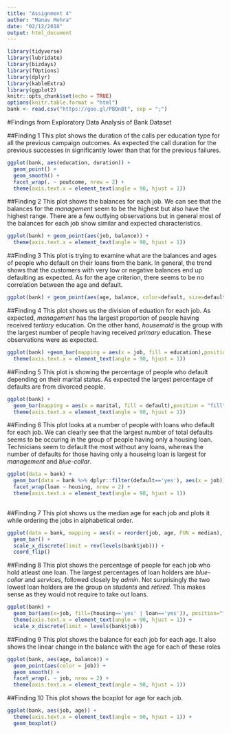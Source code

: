 ```yaml
---
title: "Assignment 4"
author: "Manav Mehra"
date: "02/12/2018"
output: html_document
---
```


```r
library(tidyverse)
library(lubridate)
library(bizdays)
library(fOptions)
library(dplyr)
library(kableExtra)
library(ggplot2)
knitr::opts_chunk$set(echo = TRUE)
options(knitr.table.format = "html") 
bank <- read.csv("https://goo.gl/PBQnBt", sep = ";")
```


#Findings from Exploratory Data Analysis of Bank Dataset

##Finding 1
This plot shows the duration of the calls per education type for all the previous campaign outcomes. As expected the call duration for the previous successes in significantly lower than that for the previous failures. 

```r

ggplot(bank, aes(education, duration)) + 
  geom_point() +
  geom_smooth() +
  facet_wrap(. ~ poutcome, nrow = 2) +
  theme(axis.text.x = element_text(angle = 90, hjust = 1))

```


##Finding 2
This plot shows the balances for each job. We can see that the balances for the _management_ seem to be the highest but also have the highest range. There are a few outlying observations but in general most of the balances for each job show similar and expected characteristics.  

```r

ggplot(bank) + geom_point(aes(job, balance)) +
  theme(axis.text.x = element_text(angle = 90, hjust = 1))

```


##Finding 3
This plot is trying to examine what are the balances and ages of people who default on their loans from the bank. In general, the trend shows that the customers with very low or negative balances end up defaulting as expected. As for the age criterion, there seems to be no correlation between the age and default.

```r

ggplot(bank) + geom_point(aes(age, balance, color=default, size=default))

```

##Finding 4
This plot shows us the division of eduation for each job. As expected, _management_ has the largest proportion of people having received _tertiary_ education. On the other hand, _housemaid_ is the group with the largest number of people having received _primary_ education. These observations were as expected.

```r

ggplot(bank) +geom_bar(mapping = aes(x = job, fill = education),position = "fill") +
  theme(axis.text.x = element_text(angle = 90, hjust = 1))

```


##Finding 5
This plot is showing the percentage of people who default depending on their marital status. As expected the largest percentage of defaults are from divorced people.
```r

ggplot(bank) +
  geom_bar(mapping = aes(x = marital, fill = default),position = "fill") +
  theme(axis.text.x = element_text(angle = 90, hjust = 1))


```


##Finding 6
This plot looks at a number of people with loans who default for each job. We can clearly see that the largest number of total defaults seems to be occuring in the group of people having only a housing loan. Technicians seem to default the most without any loans, whereas the number of defaults for those having only a houseing loan is largest for _management_ and _blue-collar_.

```r

ggplot(data = bank) +
  geom_bar(data = bank %>% dplyr::filter(default=='yes'), aes(x = job)) +
  facet_wrap(loan ~ housing, nrow = 2) +
  theme(axis.text.x = element_text(angle = 90, hjust = 1))
  

```

##Finding 7
This plot shows us the median age for each job and plots it while ordering the jobs in alphabetical order.

```r

ggplot(data = bank, mapping = aes(x = reorder(job, age, FUN = median),fill = education)) + 
  geom_bar() +
  scale_x_discrete(limit = rev(levels(bank$job))) +
  coord_flip()

```


##Finding 8
This plot shows the percentage of people for each job who hold atleast one loan. The largest percentages of loan holders are _blue-collar_ and _services_, followed closely by _admin_. Not surprisingly the two lowest loan holders are the group on _students_ and _retired_. This makes sense as they would not require to take out loans.

```r

ggplot(bank) +
  geom_bar(aes(x=job, fill=(housing=='yes' | loan=='yes')), position="fill") +
  theme(axis.text.x = element_text(angle = 90, hjust = 1)) + 
  scale_x_discrete(limit = levels(bank$job))

```


##Finding 9
This plot shows the balance for each job for each age. It also shows the linear change in the balance with the age for each of these roles

```r

ggplot(bank, aes(age, balance)) + 
  geom_point(aes(color = job)) +
  geom_smooth() +
  facet_wrap(. ~ job, nrow = 2) +
  theme(axis.text.x = element_text(angle = 90, hjust = 1))

```


##Finding 10
This plot shows the boxplot for age for each job.

```r

ggplot(bank, aes(job, age)) + 
  theme(axis.text.x = element_text(angle = 90, hjust = 1)) +
  geom_boxplot()

```



